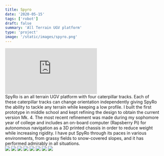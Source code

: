 ```yaml
---
title: Spyro
date: '2020-05-15'
tags: ['robot']
draft: false
summary: 'All Terrain UGV platform'
type: 'project'
image: '/static/images/spyro.png'
---
```


<div className="project-video">
  <iframe
    src="https://www.youtube.com/embed/K-Sy9dcXGD8?rel=0&html5=1&vq=hd720&modestbranding=1"
    frameBorder="0"
    allowFullScreen
    style={{ width: '100%', height: '30em' }}
  ></iframe>
</div>
SpyRo is an all terrain UGV platform with four caterpillar tracks. Each of these caterpillar tracks can
change orientation independently giving SpyRo the ability to tackle any terrain while keeping a low profile.
I built the first prototype in middle school and kept refining the design to obtain the current version
Mk. 4. The most recent refinement was made during my sophomore year of college and includes an on-board
computer (Rapsberry Pi) for autonomous navigation as a 3D printed chassis in order to reduce weight while
increasing rigidity. I have put SpyRo through its paces in various environments, from grassy fields to
snow-covered slopes, and it has performed admirably in all situations.

<div className="flex flex-wrap justify-around">
  <img
    src="/static/images/project/spyro/spyro-1.JPG"
    className="m-2 w-full sm:w-1/2 md:w-1/3 lg:w-47_5"
  />
  <img
    src="/static/images/project/spyro/spyro-2.JPG"
    className="m-2 w-full sm:w-1/2 md:w-1/3 lg:w-47_5"
  />
  <img
    src="/static/images/project/spyro/spyro-3.JPG"
    className="m-2 w-full sm:w-1/2 md:w-1/3 lg:w-47_5"
  />
  <img
    src="/static/images/project/spyro/spyro-4.JPG"
    className="m-2 w-full sm:w-1/2 md:w-1/3 lg:w-47_5"
  />
  <img
    src="/static/images/project/spyro/spyro-5.JPG"
    className="m-2 w-full sm:w-1/2 md:w-1/3 lg:w-47_5"
  />
  <img
    src="/static/images/project/spyro/spyro-6.JPG"
    className="m-2 w-full sm:w-1/2 md:w-1/3 lg:w-47_5"
  />
  <img
    src="/static/images/project/spyro/spyro-7.JPG"
    className="m-2 w-full sm:w-1/2 md:w-1/3 lg:w-47_5"
  />
  <img
    src="/static/images/project/spyro/spyro-8.JPG"
    className="m-2 w-full sm:w-1/2 md:w-1/3 lg:w-47_5"
  />
</div>
